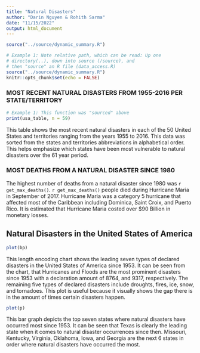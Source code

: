 ```yaml
---
title: "Natural Disasters"
author: "Darin Nguyen & Rohith Sarma"
date: "11/15/2022"
output: html_document
---
```


```r
source("../source/dynamic_summary.R")
```

```r
# Example 1: Note relative path, which can be read: Up one
# directory(..), down into source (/source), and 
# then "source" an R file (data_access.R)
source("../source/dynamic_summary.R")
knitr::opts_chunk$set(echo = FALSE)
```

### MOST RECENT NATURAL DISASTERS FROM 1955-2016 PER STATE/TERRITORY 
```r
# Example 1: This function was "sourced" above
print(usa_table, n = 59)
```
This table shows the most recent natural disasters in each of the 50 United States and territories ranging from the years 1955 to 2016. This data was sorted from the states and territories abbreviations in alphabetical order. This helps emphasize which states have been most vulnerable to natural disasters over the 61 year period. 


### MOST DEATHS FROM A NATURAL DISASTER SINCE 1980
The highest number of deaths from a natural disaster since 1980 was ```r get_max_deaths()```. ```r get_max_deaths()``` people died during Hurricane Maria in September of 2017. Hurricane Maria was a category 5 hurricane that affected most of the Caribbean including Dominica, Saint Croix, and Puerto Rico. It is estimated that Hurricane Maria costed over $90 Billion in monetary losses. 

## Natural Disasters in the United States of America

```r
plot(bp)
```

This length encoding chart shows the leading seven types of declared disasters in the United States of America since 1953. It can be seen from the chart, that Hurricanes and Floods are the most prominent disasters since 1953 with a declaration amount of 8764, and 9317, respectively. The remaining five types of declared disasters include droughts, fires, ice, snow, and tornadoes. This plot is useful because it visually shows the gap there is in the amount of times certain disasters happen.

```r
plot(p)
```

This bar graph depicts the top seven states where natural disasters have occurred most since 1953. It can be seen that Texas is clearly the leading state when it comes to natural disaster occurrences since then. Missouri, Kentucky, Virginia, Oklahoma, Iowa, and Georgia are the next 6 states in order where natural disasters have occurred the most.


